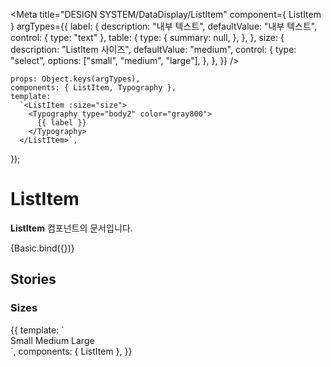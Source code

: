 
<Meta
    title="DESIGN SYSTEM/DataDisplay/ListItem"
    component={ ListItem }
    argTypes={{
        label: {
            description: "내부 텍스트",
            defaultValue: "내부 텍스트",
            control: { type: "text" },
            table: {
                type: {
                    summary: null,
                },
            },
        },
        size: {
            description: "ListItem 사이즈",
            defaultValue: "medium",
            control: {
                type: "select",
                options: ["small", "medium", "large"],
            },
        },
    }}
/>

    props: Object.keys(argTypes),
    components: { ListItem, Typography },
    template:
      `<ListItem :size="size">
        <Typography type="body2" color="gray800">
          {{ label }}
        </Typography>
      </ListItem>`,
});

# ListItem

**ListItem** 컴포넌트의 문서입니다.

<Story name="Basic" height="100px">
    {Basic.bind({})}
</Story>

<ArgsTable story="Basic" />

## Stories
### Sizes
<Canvas>
    <Story name="Sizes" height="100px">
        {{
            template: `
                <div>
                  <ListItem size="small">Small</ListItem>
                  <ListItem size="medium">Medium</ListItem>
                  <ListItem size="large">Large</ListItem>
                </div>
        `,
            components: { ListItem },
        }}
    </Story>
</Canvas>